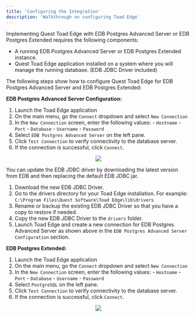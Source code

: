 ```yaml
---
title: 'Configuring the Integration'
description: 'Walkthrough on configuring Toad Edge'
---
```


Implementing Quest Toad Edge with EDB Postgres Advanced Server or EDB Postgres Extended requires the following components: 

- A running EDB Postgres Advanced Server or EDB Postgres Extended instance.
- Quest Toad Edge application installed on a system where you will manage the running database. (EDB JDBC Driver included)

The following steps show how to configure Quest Toad Edge for EDB Postgres Advanced Server and EDB Postgres Extended:

**EDB Postgres Advanced Server Configuration:**

1. Launch the Toad Edge application
2. On the main menu, go the `Connect` dropdown and select `New Connection`
3. In the `New Connection` screen, enter the following values: 
        - `Hostname`
        - `Port`
        - `Database`
        - `Username`
        - `Password`
4. Select `EDB Postgres Advanced Server` on the left pane. 
5. Click `Test Connection` to verify connectivity to the database server.
6. If the connection is successful, click `Connect`. 

<p align="center">
  <img src="Images/EPASConfiguration.png">
</p>

You can update the EDB JDBC driver by downloading the latest version from EDB and then replacing the default EDB JDBC jar. 
1. Download the new EDB JDBC Driver.
2. Go to the drivers directory for your Toad Edge installation. For example: `C:\Program Files\Quest Software\Toad Edge\lib\drivers`
3. Rename or backup the existing EDB JDBC Driver so that you have a copy to restore if needed.
4. Copy the new EDB JDBC Driver to the `drivers` folder.
5. Launch Toad Edge and create a new connection for EDB Postgres Advanced Server as shown above in the `EDB Postgres Advanced Server Configuration` section.



**EDB Postgres Extended:**

1. Launch the Toad Edge application
2. On the main menu, go the `Connect` dropdown and select `New Connection`
3. In the `New Connection` screen, enter the following values: 
        - `Hostname`
        - `Port`
        - `Database`
        - `Username`
        - `Password`
4. Select `PostgreSQL` on the left pane. 
5. Click `Test Connection` to verify connectivity to the database server.
6. If the connection is successful, click `Connect`. 

<p align="center">
  <img src="Images/ExtendedConfiguration.png">
</p>
